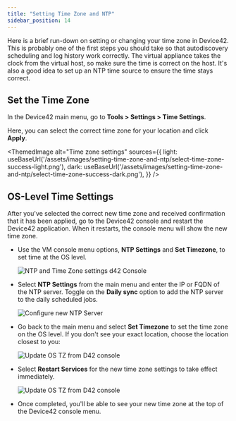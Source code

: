 ```yaml
---
title: "Setting Time Zone and NTP"
sidebar_position: 14
---
```



Here is a brief run-down on setting or changing your time zone in Device42. This is probably one of the first steps you should take so that autodiscovery scheduling and log history work correctly. The virtual appliance takes the clock from the virtual host, so make sure the time is correct on the host. It's also a good idea to set up an NTP time source to ensure the time stays correct.

## Set the Time Zone

In the Device42 main menu, go to **Tools > Settings > Time Settings**.

Here, you can select the correct time zone for your location and click **Apply**.

<ThemedImage
  alt="Time zone settings"
  sources={{
    light: useBaseUrl('/assets/images/setting-time-zone-and-ntp/select-time-zone-success-light.png'),
    dark: useBaseUrl('/assets/images/setting-time-zone-and-ntp/select-time-zone-success-dark.png'),
  }}
/>

## OS-Level Time Settings

After you've selected the correct new time zone and received confirmation that it has been applied, go to the Device42 console and restart the Device42 application. When it restarts, the console menu will show the new time zone.

- Use the VM console menu options, **NTP Settings** and **Set Timezone**, to set time at the OS level.

    ![NTP and Time Zone settings d42 Console](/assets/images/setting-time-zone-and-ntp/console-main-menu.png)

- Select **NTP Settings** from the main menu and enter the IP or FQDN of the NTP server. Toggle on the **Daily sync** option to add the NTP server to the daily scheduled jobs.

    ![Configure new NTP Server ](/assets/images/setting-time-zone-and-ntp/console-ntp-settings.png)

- Go back to the main menu and select **Set Timezone** to set the time zone on the OS level. If you don't see your exact location, choose the location closest to you:

    ![Update OS TZ from D42 console](/assets/images/setting-time-zone-and-ntp/console-set-timezone.png)

- Select **Restart Services** for the new time zone settings to take effect immediately.

    ![Update OS TZ from D42 console](/assets/images/setting-time-zone-and-ntp/console-restart-services.png)

- Once completed, you'll be able to see your new time zone at the top of the Device42 console menu.
